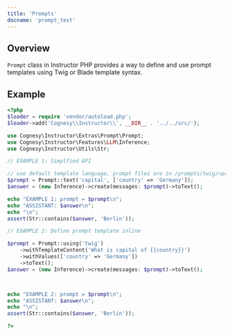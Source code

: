 ```yaml
---
title: 'Prompts'
docname: 'prompt_text'
---
```


## Overview

`Prompt` class in Instructor PHP provides a way to define and use
prompt templates using Twig or Blade template syntax.


## Example

```php
<?php
$loader = require 'vendor/autoload.php';
$loader->add('Cognesy\\Instructor\\', __DIR__ . '../../src/');

use Cognesy\Instructor\Extras\Prompt\Prompt;
use Cognesy\Instructor\Features\LLM\Inference;
use Cognesy\Instructor\Utils\Str;

// EXAMPLE 1: Simplfied API

// use default template language, prompt files are in /prompts/twig/<prompt>.twig
$prompt = Prompt::text('capital', ['country' => 'Germany']);
$answer = (new Inference)->create(messages: $prompt)->toText();

echo "EXAMPLE 1: prompt = $prompt\n";
echo "ASSISTANT: $answer\n";
echo "\n";
assert(Str::contains($answer, 'Berlin'));

// EXAMPLE 2: Define prompt template inline

$prompt = Prompt::using('twig')
    ->withTemplateContent('What is capital of {{country}}')
    ->withValues(['country' => 'Germany'])
    ->toText();
$answer = (new Inference)->create(messages: $prompt)->toText();



echo "EXAMPLE 2: prompt = $prompt\n";
echo "ASSISTANT: $answer\n";
echo "\n";
assert(Str::contains($answer, 'Berlin'));

?>
```
